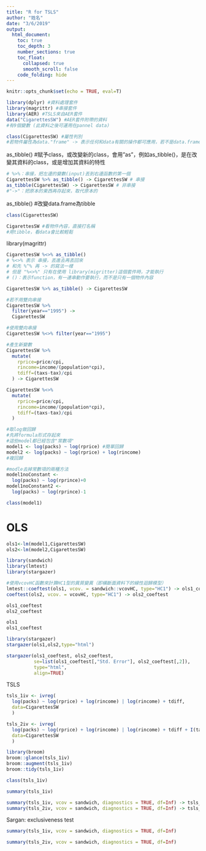 ```yaml
---
title: "R for TSLS"
author: "姓名"
date: "3/6/2019"
output: 
  html_document: 
    toc: true
    toc_depth: 3
    number_sections: true
    toc_float:
      collapsed: true
      smooth_scroll: false
    code_folding: hide
---
```


```r
knitr::opts_chunk$set(echo = TRUE, eval=T)
```

```r
library(dplyr) #資料處理套件
library(magrittr) #串接套件
library(AER) #TSLS來自AER套件
data("CigarettesSW") #AER套件附帶的資料
#有9個變數 (此資料之後可運用在pannel data)
```

```r
class(CigarettesSW) #屬性判別
#若物件屬性為data."frame" -> 表示任何和data有關的操作都可應用，若不是data.frame，則有些操作可能會行不通
```

as_tibble()
#賦予class，或改變新的class，會用"as"，例如as_tibble()，是在改變其資料的class，或是增加其資料的特性
```r
# %>%：串接，把左邊的變數(input)丟到右邊函數的第一個
CigarettesSW %>% as_tibble() -> CigarettesSW # 串接
as_tibble(CigarettesSW) -> CigarettesSW # 非串接 
#"->"：把原本的東西再存起來，取代原本的
```

as_tibble()
#改變data.frame為tibble
```r
class(CigarettesSW)
```

```r
CigarettesSW #看物件內容，直接打名稱
#用tibble，看data會比較輕鬆
```

library(magrittr)
```r
CigarettesSW %<>% as_tibble()
# %<>% 表示 串接，丟進去再丟回來
# 和先 %^% 再 -> 的寫法一樣
# 但是 "%<>%" 只有在使用 library(migritter)這個套件時，才能執行
# ()：表示function，有一連串動作要執行，而不是只有一個物件內容

CigarettesSW %>% as_tibble() -> CigarettesSW 
```

```r
#若不用雙向串接
CigarettesSW %>% 
  filter(year=="1995") -> 
  CigarettesSW
```

```r
#使用雙向串接
CigarettesSW %<>% filter(year=="1995")
```

```r
#產生新變數
CigarettesSW %>% 
  mutate(
    rprice=price/cpi,
    rincome=income/(population*cpi),
    tdiff=(taxs-tax)/cpi
  ) -> CigarettesSW

CigarettesSW %<>% 
  mutate(
    rprice=price/cpi,
    rincome=income/(population*cpi),
    tdiff=(taxs-tax)/cpi
  ) 
```


```r
#取log做回歸
#先將formula形式存起來
#這些model都已經包含"常數項"
model1 <- log(packs) ~ log(rprice) #簡單回歸
model2 <- log(packs) ~ log(rprice) + log(rincome)
#複回歸
```

```r
#modle去掉常數項的兩種方法
model1noConstant <- 
  log(packs) ~ log(rprince)+0
model1noConstant2 <- 
  log(packs) ~ log(rprince)-1
```

```r
class(model1)
```

# OLS 
```r
ols1<-lm(model1,CigarettesSW)
ols2<-lm(model2,CigarettesSW)
```


```r
library(sandwich)
library(lmtest)
library(stargazer)

#使用vcovHC函數來計算HC1型的異質變異（即橫斷面資料下的線性迴歸模型）
lmtest::coeftest(ols1, vcov. = sandwich::vcovHC, type="HC1") -> ols1_coeftest
coeftest(ols2, vcov. = vcovHC, type="HC1") -> ols2_coeftest
```

```r
ols1_coeftest
ols2_coeftest
```

```r
ols1
ols1_coeftest
```


```r
library(stargazer)
stargazer(ols1,ols2,type="html")
```

```r
stargazer(ols1_coeftest, ols2_coeftest, 
          se=list(ols1_coeftest[,"Std. Error"], ols2_coeftest[,2]),
          type="html",
          align=TRUE)
```

TSLS
```r
tsls_1iv <- ivreg(
  log(packs) ~ log(rprice) + log(rincome) | log(rincome) + tdiff,
  data=CigarettesSW
  ) 

tsls_2iv <- ivreg(
  log(packs) ~ log(rprice) + log(rincome) | log(rincome) + tdiff + I(tax/cpi),
  data=CigarettesSW
  )
```


```r
library(broom)
broom::glance(tsls_1iv)
broom::augment(tsls_1iv)
broom::tidy(tsls_1iv)
```

```r
class(tsls_1iv)
```


```r
summary(tsls_1iv)
```


```r
summary(tsls_1iv, vcov = sandwich, diagnostics = TRUE, df=Inf) -> tsls_1iv_tests
summary(tsls_2iv, vcov = sandwich, diagnostics = TRUE, df=Inf) -> tsls_2iv_tests
```


Sargan: exclusiveness test
```r
summary(tsls_1iv, vcov = sandwich, diagnostics = TRUE, df=Inf)
```

```r
summary(tsls_2iv, vcov = sandwich, diagnostics = TRUE, df=Inf)
```

